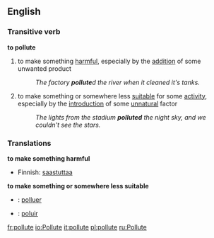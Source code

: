 ==English==

===Transitive verb===
'''to pollute'''

# to make something [[harmful]], especially by the [[addition]] of some unwanted product
#:''The factory '''pollute'''d the river when it cleaned it's tanks.''
# to make something or somewhere less [[suitable]] for some [[activity]], especially by the [[introduction]] of some [[unnatural]] factor
#:''The lights from the stadium '''polluted''' the night sky, and we couldn't see the stars.''

===Translations===
'''to make something harmful'''
{{top}}
*Finnish: [[saastuttaa]]
{{mid}}
{{bottom}}

'''to make something or somewhere less suitable'''
{{top}}
{{mid}}
{{bottom}}

{{checktrans}}
*{{ttbc|Interlingua}}: [[polluer]]
*{{ttbc|Portuguese}}: [[poluir]]

[[fr:pollute]]
[[io:Pollute]]
[[it:pollute]]
[[pl:pollute]]
[[ru:Pollute]]